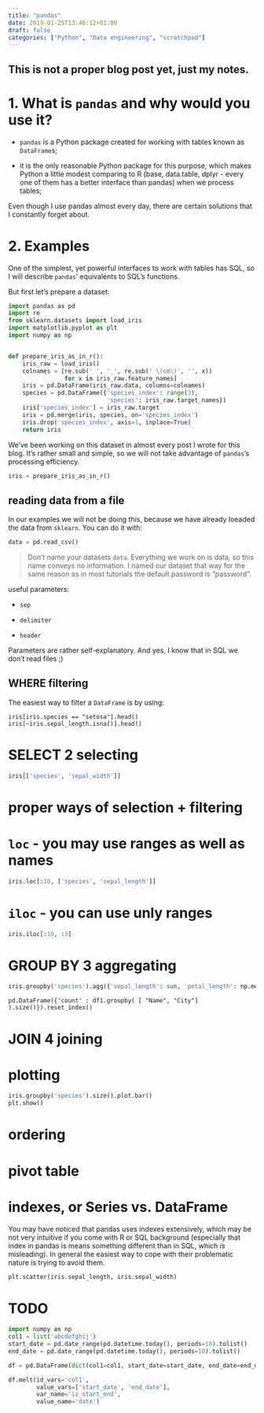 ```yaml
---
title: "pandas"
date: 2019-01-25T13:46:12+01:00
draft: false
categories: ["Python", "Data engineering", "scratchpad"]
---
```


<div align="center">
<h2>This is not a proper blog post yet, just my notes.</h2>
</div>

# 1. What is `pandas` and why would you use it?

* `pandas` is a Python package created for working with tables known as `DataFrame`s;

* it is the only reasonable Python package for this purpose, which makes Python a little modest comparing to R (base, data.table, dplyr - every one of them has a better interface than pandas) when we process tables;

Even though I use pandas almost every day, there are certain solutions that I constantly forget about.


# 2. Examples

One of the simplest, yet powerful interfaces to work with tables has SQL, so I will describe `pandas`' equivalents to SQL's functions.

But first let's prepare a dataset:

```python
import pandas as pd
import re
from sklearn.datasets import load_iris
import matplotlib.pyplot as plt
import numpy as np


def prepare_iris_as_in_r():
    iris_raw = load_iris()
    colnames = [re.sub(' ', '_', re.sub(' \(cm\)', '', x))
                for x in iris_raw.feature_names]
    iris = pd.DataFrame(iris_raw.data, columns=colnames)
    species = pd.DataFrame({'species_index': range(3),
                            'species': iris_raw.target_names})
    iris['species_index'] = iris_raw.target
    iris = pd.merge(iris, species, on='species_index')
    iris.drop('species_index', axis=1, inplace=True)
    return iris
```

We've been working on this dataset in almost every post I wrote for this blog. It's rather small and simple, so we will not take advantage of `pandas`'s processing efficiency.

```python
iris = prepare_iris_as_in_r()
```

## reading data from a file

In our examples we will not be doing this, because we have already loeaded the data from `sklearn`. You can do it with:

```python
data = pd.read_csv()
```

>Don't name your datasets `data`. Everything we work on is data, so this name conveys no information. I named our dataset that way for the same reason as in most tutorials the default password is "password".

useful parameters:

* `sep`

* `delimiter`

* `header`

Parameters are rather self-explanatory. And yes, I know that in SQL we don't read files ;)

## WHERE filtering

The easiest way to filter a `DataFrame` is by using:

```
iris[iris.species == "setosa"].head()
iris[~iris.sepal_length.isna()].head()
```

# SELECT 2 selecting

```python
iris[['species', 'sepal_width']]
```

# proper ways of selection + filtering

# `loc` - you may use ranges as well as names
```python
iris.loc[:10, ['species', 'sepal_length']]
```

# `iloc` - you can use unly ranges
```python
iris.iloc[:10, :3]
```

# GROUP BY 3 aggregating

```python
iris.groupby('species').agg({'sepal_length': sum, 'petal_length': np.median})
```

```
pd.DataFrame({'count' : df1.groupby( [ "Name", "City"] ).size()}).reset_index()
```

# JOIN 4 joining

# plotting

```python
iris.groupby('species').size().plot.bar()
plt.show()
```

# ordering

# pivot table

# indexes, or Series vs. DataFrame

You may have noticed that pandas uses indexes extensively, which may be not very intuitive if you come with R or SQL background (especially that index in pandas is means something different than in SQL, which *is* misleading).  In general the easiest way to cope with their problematic nature is trying to avoid them.

```python
plt.scatter(iris.sepal_length, iris.sepal_width)
```

# TODO

```python
import numpy as np
col1 = list('abcdefghij')
start_date = pd.date_range(pd.datetime.today(), periods=10).tolist()
end_date = pd.date_range(pd.datetime.today(), periods=10).tolist()

df = pd.DataFrame(dict(col1=col1, start_date=start_date, end_date=end_date))

df.melt(id_vars='col1', 
        value_vars=['start_date', 'end_date'],
        var_name='is_start_end',
        value_name='date')
```

